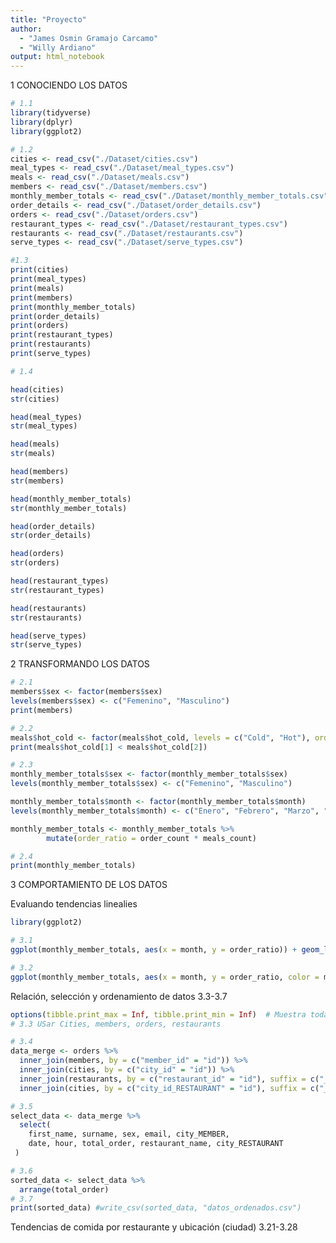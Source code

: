```yaml
---
title: "Proyecto"
author: 
  - "James Osmin Gramajo Carcamo"
  - "Willy Ardiano"
output: html_notebook
---
```


1 CONOCIENDO LOS DATOS

```r
# 1.1
library(tidyverse)
library(dplyr)
library(ggplot2)

# 1.2
cities <- read_csv("./Dataset/cities.csv")
meal_types <- read_csv("./Dataset/meal_types.csv")
meals <- read_csv("./Dataset/meals.csv")
members <- read_csv("./Dataset/members.csv")
monthly_member_totals <- read_csv("./Dataset/monthly_member_totals.csv")
order_details <- read_csv("./Dataset/order_details.csv")
orders <- read_csv("./Dataset/orders.csv")
restaurant_types <- read_csv("./Dataset/restaurant_types.csv")
restaurants <- read_csv("./Dataset/restaurants.csv")
serve_types <- read_csv("./Dataset/serve_types.csv")

#1.3
print(cities)
print(meal_types)
print(meals)
print(members)
print(monthly_member_totals)
print(order_details)
print(orders)
print(restaurant_types)
print(restaurants)
print(serve_types)


```

```r

# 1.4

head(cities)
str(cities)

head(meal_types)
str(meal_types)

head(meals)
str(meals)

head(members)
str(members)

head(monthly_member_totals)
str(monthly_member_totals)

head(order_details)
str(order_details)

head(orders)
str(orders)

head(restaurant_types)
str(restaurant_types)

head(restaurants)
str(restaurants)

head(serve_types)
str(serve_types)
```

2 TRANSFORMANDO LOS DATOS

```r
# 2.1
members$sex <- factor(members$sex)
levels(members$sex) <- c("Femenino", "Masculino")
print(members)

# 2.2
meals$hot_cold <- factor(meals$hot_cold, levels = c("Cold", "Hot"), ordered = TRUE)
print(meals$hot_cold[1] < meals$hot_cold[2])

# 2.3
monthly_member_totals$sex <- factor(monthly_member_totals$sex)
levels(monthly_member_totals$sex) <- c("Femenino", "Masculino")

monthly_member_totals$month <- factor(monthly_member_totals$month)
levels(monthly_member_totals$month) <- c("Enero", "Febrero", "Marzo", "Abril", "Mayo", "Junio")

monthly_member_totals <- monthly_member_totals %>%
        mutate(order_ratio = order_count * meals_count)

# 2.4
print(monthly_member_totals)
```

3 COMPORTAMIENTO DE LOS DATOS

Evaluando tendencias linealies

```r
library(ggplot2)

# 3.1
ggplot(monthly_member_totals, aes(x = month, y = order_ratio)) + geom_line()

# 3.2
ggplot(monthly_member_totals, aes(x = month, y = order_ratio, color = month)) + geom_line()
```

Relación, selección y ordenamiento de datos 3.3-3.7

```r
options(tibble.print_max = Inf, tibble.print_min = Inf)  # Muestra todas las filas
# 3.3 USar Cities, members, orders, restaurants

# 3.4
data_merge <- orders %>%
  inner_join(members, by = c("member_id" = "id")) %>%
  inner_join(cities, by = c("city_id" = "id")) %>%
  inner_join(restaurants, by = c("restaurant_id" = "id"), suffix = c("_MEMBER", "_RESTAURANT"))  %>%
  inner_join(cities, by = c("city_id_RESTAURANT" = "id"), suffix = c("_MEMBER", "_RESTAURANT"))

# 3.5 
select_data <- data_merge %>%
  select(
    first_name, surname, sex, email, city_MEMBER,
    date, hour, total_order, restaurant_name, city_RESTAURANT
 )

# 3.6
sorted_data <- select_data %>%
  arrange(total_order)
# 3.7
print(sorted_data) #write_csv(sorted_data, "datos_ordenados.csv")
```



Tendencias de comida por restaurante y ubicación (ciudad) 3.21-3.28
```r

```

